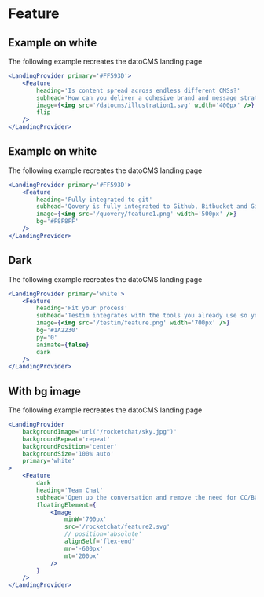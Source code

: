 
# Feature

## Example on white

The following example recreates the datoCMS landing page

```jsx
<LandingProvider primary='#FF593D'>
    <Feature
        heading='Is content spread across endless different CMSs?'
        subhead='How can you deliver a cohesive brand and message strategy if your company functions in silos and information is manually copy-pasted across tens of different platforms?'
        image={<img src='/datocms/illustration1.svg' width='400px' />}
        flip
    />
</LandingProvider>
```

## Example on white

The following example recreates the datoCMS landing page

```jsx
<LandingProvider primary='#FF593D'>
    <Feature
        heading='Fully integrated to git'
        subhead='Qovery is fully integrated to Github, Bitbucket and Gitlab. Once you have pushed your code, Qovery launches all the necessaries steps to make your application available online.'
        image={<img src='/quovery/feature1.png' width='500px' />}
        bg='#F8F8FF'
    />
</LandingProvider>
```

## Dark

The following example recreates the datoCMS landing page

```jsx
<LandingProvider primary='white'>
    <Feature
        heading='Fit your process'
        subhead='Testim integrates with the tools you already use so you can stay in your flow.'
        image={<img src='/testim/feature.png' width='700px' />}
        bg='#1A2230'
        py='0'
        animate={false}
        dark
    />
</LandingProvider>
```

## With bg image

The following example recreates the datoCMS landing page

```jsx
<LandingProvider
    backgroundImage='url("/rocketchat/sky.jpg")'
    backgroundRepeat='repeat'
    backgroundPosition='center'
    backgroundSize='100% auto'
    primary='white'
>
    <Feature
        dark
        heading='Team Chat'
        subhead='Open up the conversation and remove the need for CC/BCC by using Rocket.Chat Channels and Private Groups to speak to your team openly for greater transparency.'
        floatingElement={
            <Image
                minW='700px'
                src='/rocketchat/feature2.svg'
                // position='absolute'
                alignSelf='flex-end'
                mr='-600px'
                mt='200px'
            />
        }
    />
</LandingProvider>
```
